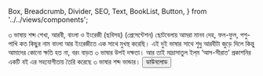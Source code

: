   Box,
  Breadcrumb,
  Divider,
  SEO,
  Text,
  BookList,
  Button,
} from '../../views/components';

<SEO pageTitle="৩ ভাষায় শব্দ শেখা, আরবী, বাংলা ও ইংরেজী (ছবিসহ) (প্রেসেন্টেশন)" />
<Box maxWidth={960} margin="0 auto" padding={{ xs: 3, sm: 4 }}>

<Text variant="h2" textAlign="center">
  ৩ ভাষায় শব্দ শেখা, আরবী, বাংলা ও ইংরেজী (ছবিসহ) (প্রেসেন্টেশন)
</Text>
<Divider />
<Breadcrumb
  links={[
    { url: '/', name: 'নীড়পাতা' },
    { url: '/study-materials/', name: 'শিক্ষাপোকরণ' },
  ]}
/>
<Divider />

<Text>
  ছোটবেলায় আমরা মানব দেহ, ফল-ফুল, পশু-পাখি কত কিছুর নাম বাংলা আর ইংরেজীতে এক
  সাথে মুখস্থ করেছি। এই দুই ভাষার সাথে শুধু আরবীটা জুড়ে দিলে কিন্তু আমাদের কোনো
  ক্ষতি হত না, বরং বাড়ত ৩ ভাষার উপই দক্ষতা।
</Text>

<Text>
  আর তাই মাদ্রাসাতুল ইল্‌ম ‘আস-সীরাত’ প্রকাশনির একটি বই এর সহযোগীতায় তৈরি করেছে
  ৩ ভাষার শব্দ ভান্ডার।
</Text>

<Box textAlign="center">
  <a
    href="https://drive.google.com/drive/folders/1rYr2Cfm0rLyoTRAApJe6TgQAzFQdTdtQ?usp=sharing"
    target="_blank"
    rel="noreferrer noopener"
  >
    <Button variant="primary">ডাউনলোড</Button>
  </a>
</Box>

</Box>
